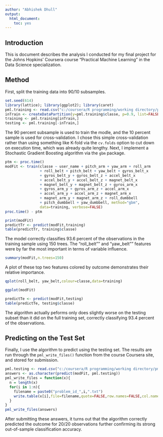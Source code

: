 ```yaml
---
author: "Abhishek Dhull"
output:
  html_document:
    toc: yes
---
```

## Introduction
This is document describes the analysis I conducted for my final project for the Johns Hopkins' Coursera course "Practical Machine Learning" in the Data Science specialization.  

## Method
First, split the training data into 90/10 subsamples.  
```r
set.seed(614)
library(lattice); library(ggplot2); library(caret)
pml.training <- read.csv("c:/coursera/R programming/working directory/pml-training.csv")
inTrain <- createDataPartition(y=pml.training$classe, p=0.9, list=FALSE)
training <- pml.training[inTrain,]
testing <- pml.training[-inTrain,]
```
The 90 percent subsample is used to train the modle, and the 10 percent sample is used for cross-validation.  I chose this simple cross-validation rather than using something like K-fold via the `cv.folds` option to cut down on execution time, which was already quite lengthy.  Next, I implement a Stochastic Gradient Boosting algorithm via the `gbm` package.
```r
ptm <- proc.time()
modFit <- train(classe ~ user_name + pitch_arm + yaw_arm + roll_arm 
                + roll_belt + pitch_belt + yaw_belt + gyros_belt_x 
                + gyros_belt_y + gyros_belt_z + accel_belt_x 
                + accel_belt_y + accel_belt_z + magnet_belt_x 
                + magnet_belt_y + magnet_belt_z + gyros_arm_x 
                + gyros_arm_y + gyros_arm_z + accel_arm_x 
                + accel_arm_y + accel_arm_z + magnet_arm_x 
                + magnet_arm_y + magnet_arm_z + roll_dumbbell 
                + pitch_dumbbell + yaw_dumbbell, method="gbm", 
                data=training, verbose=FALSE)
proc.time() - ptm
```

```r
print(modFit)
predictTr <- predict(modFit,training)
table(predictTr, training$classe)
```
The model correctly classifies 93.6 percent of the observations in the training sample using 150 trees.  The "roll_belt"" and "yaw_belt"" features were by far the most important in terms of variable influence.  
```r
summary(modFit,n.trees=150)
```

A plot of these top two features colored by outcome demonstrates their relative importance.  
```r
qplot(roll_belt, yaw_belt,colour=classe,data=training)
```

```r
ggplot(modFit)
```

```r
predictTe <- predict(modFit,testing)
table(predictTe, testing$classe)
```
The algorithm actually peforms only does slightly worse on the testing subset than it did on the full training set, correctly classifying 93.4 percent of the observations.

## Predicting on the Test Set
Finally, I use the algorithm to predict using the testing set.  The results are run through the `pml_write_files()` function from the course Coursera site, and stored for submission.  
```r
pml.testing <- read.csv("c:/coursera/R programming/working directory/pml-testing.csv")
answers <- as.character(predict(modFit, pml.testing))
pml_write_files = function(x){
  n = length(x)
  for(i in 1:n){
    filename = paste0("problem_id_",i,".txt")
    write.table(x[i],file=filename,quote=FALSE,row.names=FALSE,col.names=FALSE)
  }
}
pml_write_files(answers)
```
After submitting these answers, it turns out that the algorithm correctly predicted the outcome for 20/20 observations further confirming its strong out-of-sample classification accuracy.  